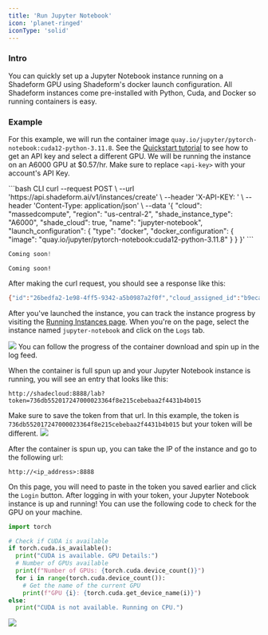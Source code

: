 ```yaml
---
title: 'Run Jupyter Notebook'
icon: 'planet-ringed'
iconType: 'solid'
---
```


### Intro

You can quickly set up a Jupyter Notebook instance running on a Shadeform GPU using Shadeform's docker launch configuration.
All Shadeform instances come pre-installed with Python, Cuda, and Docker so running containers is easy.


### Example

For this example, we will run the container image `quay.io/jupyter/pytorch-notebook:cuda12-python-3.11.8`.
See the [Quickstart tutorial](/getting-started/quickstart) to see how to get an API key and select a different GPU.
We will be running the instance on an A6000 GPU at $0.57/hr.
Make sure to replace `<api-key>` with your account's API Key.

<CodeGroup>
```bash CLI
curl --request POST \
--url 'https://api.shadeform.ai/v1/instances/create' \
--header 'X-API-KEY: <api-key>' \
--header 'Content-Type: application/json' \
--data '{
  "cloud": "massedcompute",
  "region": "us-central-2",
  "shade_instance_type": "A6000",
  "shade_cloud": true,
  "name": "jupyter-notebook",
  "launch_configuration": {
    "type": "docker",
    "docker_configuration": {
      "image": "quay.io/jupyter/pytorch-notebook:cuda12-python-3.11.8"
    }
  }
}'
```

```python Python
Coming soon!
```

```golang Go
Coming soon!
```
</CodeGroup>

After making the curl request, you should see a response like this:
```bash Response
{"id":"26bedfa2-1e98-4ff5-9342-a5b0987a2f0f","cloud_assigned_id":"b9ecaf4e-d6ac-42eb-a89a-60010065388a"}
```

After you've launched the instance, you can track the instance progress by visiting the [Running Instances page](https://platform.shadeform.ai/instances).
When you're on the page, select the instance named `jupyter-notebook` and click on the `Logs` tab.

<img src="/images/jupyter.png"></img>
You can follow the progress of the container download and spin up in the log feed.

When the container is full spun up and your Jupyter Notebook instance is running, you will see an entry that looks like this:

`http://shadecloud:8888/lab?token=736db552017247000023364f8e215cebebaa2f4431b4b015`


Make sure to save the token from that url. In this example, the token is `736db552017247000023364f8e215cebebaa2f4431b4b015` but your token will be different.
<img src="/images/jupyter2.png"></img>

After the container is spun up, you can take the IP of the instance and go to the following url:

`http://<ip_address>:8888`

On this page, you will need to paste in the token you saved earlier and click the `Login` button.
After logging in with your token, your Jupyter Notebook instance is up and running!
You can use the following code to check for the GPU on your machine.

```python Python
import torch

# Check if CUDA is available
if torch.cuda.is_available():
  print("CUDA is available. GPU Details:")
  # Number of GPUs available
  print(f"Number of GPUs: {torch.cuda.device_count()}")
  for i in range(torch.cuda.device_count()):
    # Get the name of the current GPU
    print(f"GPU {i}: {torch.cuda.get_device_name(i)}")
else:
  print("CUDA is not available. Running on CPU.")
```
<img src="/images/jupyter3.png"></img>

